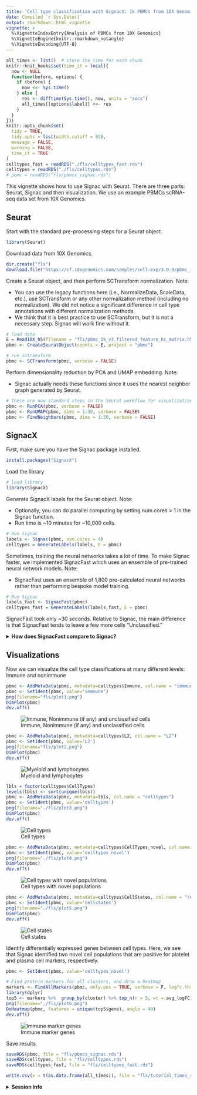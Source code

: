 ```yaml
---
title: 'Cell type classification with SignacX: 1k PBMCs from 10X Genomics'
date: Compiled `r Sys.Date()`
output: rmarkdown::html_vignette
vignette: >
  %\VignetteIndexEntry{Analysis of PBMCs from 10X Genomics}
  %\VignetteEngine{knitr::rmarkdown_notangle}
  %\VignetteEncoding{UTF-8}
---
```


```r
all_times <- list()  # store the time for each chunk
knitr::knit_hooks$set(time_it = local({
  now <- NULL
  function(before, options) {
    if (before) {
      now <<- Sys.time()
    } else {
      res <- difftime(Sys.time(), now, units = "secs")
      all_times[[options$label]] <<- res
    }
  }
}))
knitr::opts_chunk$set(
  tidy = TRUE,
  tidy.opts = list(width.cutoff = 95),
  message = FALSE,
  warning = FALSE,
  time_it = TRUE
)
celltypes_fast = readRDS("./fls/celltypes_fast.rds")
celltypes = readRDS("./fls/celltypes.rds")
# pbmc = readRDS("fls/pbmcs_signac.rds")
```

This vignette shows how to use Signac with Seurat. There are three parts: Seurat, Signac and then visualization. We use an example PBMCs scRNA-seq data set from 10X Genomics.

## Seurat 

Start with the standard pre-processing steps for a Seurat object.

```r
library(Seurat)
```

Download data from 10X Genomics.

```r
dir.create("fls")
download.file("https://cf.10xgenomics.com/samples/cell-exp/3.0.0/pbmc_1k_v3/pbmc_1k_v3_filtered_feature_bc_matrix.h5", destfile = "fls/pbmc_1k_v3_filtered_feature_bc_matrix.h5")
```

Create a Seurat object, and then perform SCTransform normalization. Note:

* You can use the legacy functions here (i.e., NormalizeData, ScaleData, etc.), use SCTransform or any other normalization method (including no normalization). We did not notice a significant difference in cell type annotations with different normalization methods.
* We think that it is best practice to use SCTransform, but it is not a necessary step. Signac will work fine without it.

```r
# load data
E = Read10X_h5(filename = "fls/pbmc_1k_v3_filtered_feature_bc_matrix.h5")
pbmc <- CreateSeuratObject(counts = E, project = "pbmc")

# run sctransform
pbmc <- SCTransform(pbmc, verbose = FALSE)
```

Perform dimensionality reduction by PCA and UMAP embedding. Note:

* Signac actually needs these functions since it uses the nearest neighbor graph generated by Seurat.

```r
# These are now standard steps in the Seurat workflow for visualization and clustering
pbmc <- RunPCA(pbmc, verbose = FALSE)
pbmc <- RunUMAP(pbmc, dims = 1:30, verbose = FALSE)
pbmc <- FindNeighbors(pbmc, dims = 1:30, verbose = FALSE)
```

## SignacX

First, make sure you have the Signac package installed.

```r
install.packages("SignacX")
```

Load the library

```r
# load library
library(SignacX)
```

Generate SignacX labels for the Seurat object. Note:

* Optionally, you can do parallel computing by setting num.cores > 1 in the Signac function.
* Run time is ~10 minutes for ~10,000 cells.

```r
# Run Signac
labels <- Signac(pbmc, num.cores = 4)
celltypes = GenerateLabels(labels, E = pbmc)
```

Sometimes, training the neural networks takes a lot of time. To make Signac faster, we implemented SignacFast which uses an ensemble of pre-trained neural network models. Note:

* SignacFast uses an ensemble of 1,800 pre-calculated neural networks rather than performing bespoke model training.

```r
# Run Signac
labels_fast <- SignacFast(pbmc)
celltypes_fast = GenerateLabels(labels_fast, E = pbmc)
```

SignacFast took only ~30 seconds. Relative to Signac, the main difference is that SignacFast tends to leave a few more cells "Unclassified."

<details>
  <summary>**How does SignacFast compare to Signac?**</summary>
```r
knitr::kable(table(Signac = celltypes$CellTypes, SignacFast = celltypes_fast$CellTypes), format = "html")
```
</details>

## Visualizations

Now we can visualize the cell type classifications at many different levels:
Immune and nonimmune
```r
pbmc <- AddMetaData(pbmc, metadata=celltypes$Immune, col.name = "immmune")
pbmc <- SetIdent(pbmc, value='immmune')
png(filename="fls/plot1.png")
DimPlot(pbmc)
dev.off()
```
![Immune, Nonimmune (if any) and unclassified cells](./fls/plot1.png)

```r
pbmc <- AddMetaData(pbmc, metadata=celltypes$L2, col.name = "L2")
pbmc <- SetIdent(pbmc, value='L2')
png(filename="fls/plot2.png")
DimPlot(pbmc)
dev.off()
```
![Myeloid and lymphocytes](./fls/plot2.png)

```r
lbls = factor(celltypes$CellTypes)
levels(lbls) <- sort(unique(lbls))
pbmc <- AddMetaData(pbmc, metadata=lbls, col.name = "celltypes")
pbmc <- SetIdent(pbmc, value='celltypes')
png(filename="./fls/plot3.png")
DimPlot(pbmc)
dev.off()
```
![Cell types](./fls/plot3.png)

```r
pbmc <- AddMetaData(pbmc, metadata=celltypes$CellTypes_novel, col.name = "celltypes_novel")
pbmc <- SetIdent(pbmc, value='celltypes_novel')
png(filename="./fls/plot4.png")
DimPlot(pbmc)
dev.off()
```
![Cell types with novel populations](./fls/plot4.png)

```r
pbmc <- AddMetaData(pbmc, metadata=celltypes$CellStates, col.name = "cellstates")
pbmc <- SetIdent(pbmc, value='cellstates')
png(filename="./fls/plot5.png")
DimPlot(pbmc)
dev.off()
```
![Cell states](./fls/plot5.png)

Identify differentially expressed genes between cell types. Here, we see that Signac identified two novel cell populations that are positive for platelet and plasma cell markers, respectively.

```r
pbmc <- SetIdent(pbmc, value='celltypes_novel')

# Find protein markers for all clusters, and draw a heatmap
markers <- FindAllMarkers(pbmc, only.pos = TRUE, verbose = F, logfc.threshold = 1)
library(dplyr)
top5 <- markers %>%  group_by(cluster) %>% top_n(n = 5, wt = avg_logFC)
png(filename="./fls/plot6.png")
DoHeatmap(pbmc, features = unique(top5$gene), angle = 90)
dev.off()
```
![Immune marker genes](./fls/plot6.png)

Save results

```r
saveRDS(pbmc, file = "fls/pbmcs_signac.rds")
saveRDS(celltypes, file = "fls/celltypes.rds")
saveRDS(celltypes_fast, file = "fls/celltypes_fast.rds")
```


```r
write.csv(x = t(as.data.frame(all_times)), file = "fls/tutorial_times_signac-Seurat_pbmcs.csv")
```

<details>
  <summary>**Session Info**</summary>
```r
sessionInfo()
```
</details>
